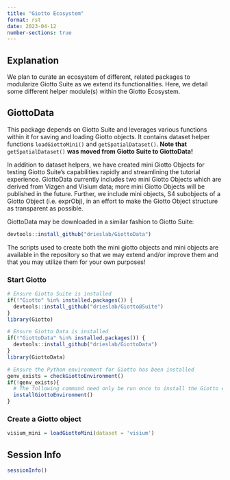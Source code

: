 ```yaml
---
title: "Giotto Ecosystem"
format: rst
date: 2023-04-12
number-sections: true
---
```


## Explanation
We plan to curate an ecosystem of different, related packages to modularize Giotto Suite as we extend its functionalities.
Here, we detail some different helper module(s) within the Giotto Ecosystem. 

## GiottoData

This package depends on Giotto Suite and leverages various functions within it for saving 
and loading Giotto objects. It contains dataset helper functions ``loadGiottoMini()`` and
``getSpatialDataset()``. **Note that** ``getSpatialDataset()`` **was moved from Giotto Suite to GiottoData!**

In addition to dataset helpers, we have created mini Giotto Objects for testing
Giotto Suite's capabilities rapidly and streamlining the tutorial experience. 
GiottoData currently includes two mini Giotto Objects which are derived from
Vizgen and Visium data; more mini Giotto Objects will be published in the future.
Further, we include mini objects, S4 subobjects of a Giotto Object (i.e. exprObj), 
in an effort to make the Giotto Object structure as transparent as possible. 

GiottoData may be downloaded in a similar fashion to Giotto Suite:

```r
devtools::install_github("drieslab/GiottoData")
```

The scripts used to create both the mini giotto objects and mini objects are available in
the repository so that we may extend and/or improve them and that you may utilize them for your own purposes!

### Start Giotto
```r
# Ensure Giotto Suite is installed
if(!"Giotto" %in% installed.packages()) {
  devtools::install_github("drieslab/Giotto@Suite")
}
library(Giotto)

# Ensure Giotto Data is installed
if(!"GiottoData" %in% installed.packages()) {
  devtools::install_github("drieslab/GiottoData")
}
library(GiottoData)

# Ensure the Python environment for Giotto has been installed
genv_exists = checkGiottoEnvironment()
if(!genv_exists){
  # The following command need only be run once to install the Giotto environment
  installGiottoEnvironment()
}
```

### Create a Giotto object
```r
visium_mini = loadGiottoMini(dataset = 'visium')
```

## Session Info
```r
sessionInfo()
```

